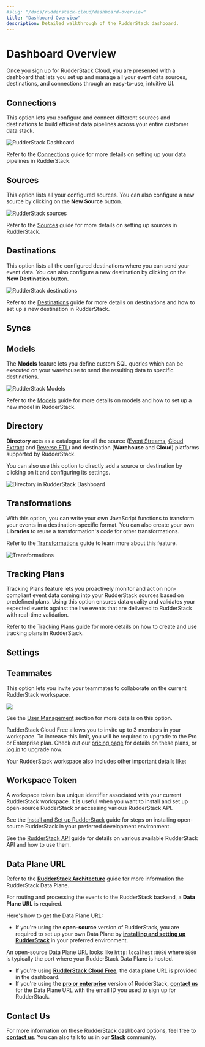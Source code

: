 ```yaml
---
#slug: "/docs/rudderstack-cloud/dashboard-overview"
title: "Dashboard Overview"
description: Detailed walkthrough of the RudderStack dashboard.
---
```


# Dashboard Overview

Once you [sign up](https://app.rudderstack.com/signup) for RudderStack Cloud, you are presented with a dashboard that lets you set up and manage all your event data sources, destinations, and connections through an easy-to-use, intuitive UI.

## Connections

This option lets you configure and connect different sources and destinations to build efficient data pipelines across your entire customer data stack.

<img src="../../assets/rs-cloud/connections-dashboard.png" alt="RudderStack Dashboard" />

<div class="infoBlock">

  Refer to the <a href="https://rudderstack.com/docs/rudderstack-cloud/connections/">Connections</a> guide for more details
  on setting up your data pipelines in RudderStack.
</div>

## Sources

This option lists all your configured sources. You can also configure a new source by clicking on the **New Source** button.

<img src="../assets/rs-cloud/rudderstack-sources.png" alt="RudderStack sources" />

<div class="infoBlock">

  Refer to the <a href="https://rudderstack.com/docs/rudderstack-cloud/connections/">Sources</a> guide for more details
  on setting up sources in RudderStack.
</div>

## Destinations

This option lists all the configured destinations where you can send your event data. You can also configure a new destination by clicking on the **New Destination** button.

<img src="../assets/rs-cloud/destinations.png" alt="RudderStack destinations" />

<div class="infoBlock">

Refer to the <a href="https://rudderstack.com/docs/rudderstack-cloud/connections/">Destinations</a> guide for more details on destinations and how to set up a new destination in RudderStack.

</div>

## Syncs

## Models

The **Models** feature lets you define custom SQL queries which can be executed on your warehouse to send the resulting data to specific destinations.

<img src="../assets/warehouse-actions-sources/models-view-dashboard.png" alt="RudderStack Models" />

<div class="infoBlock">

Refer to the <a href="https://www.rudderstack.com/docs/reverse-etl/features/models/">Models</a> guide for more details on models and how to set up a new model in RudderStack.

</div>

## Directory

**Directory** acts as a catalogue for all the source ([Event Streams](https://rudderstack.com/docs/stream-sources/), [Cloud Extract](https://rudderstack.com/docs/cloud-extract-sources/) and [Reverse ETL](https://www.rudderstack.com/docs/reverse-etl/)) and destination (**Warehouse** and **Cloud**) platforms supported by RudderStack.

You can also use this option to directly add a source or destination by clicking on it and configuring its settings.

<img src="../assets/rs-cloud/directory.png" alt="Directory in RudderStack Dashboard" />

## Transformations

With this option, you can write your own JavaScript functions to transform your events in a destination-specific format. You can also create your own **Libraries** to reuse a transformation's code for other transformations.

<div class="infoBlock">

Refer to the <a href="https://rudderstack.com/docs/transformations/">Transformations</a> guide to learn more about this feature.
</div>

<img src="../assets/rs-cloud/transformations-dashboard.png" alt="Transformations" />

## Tracking Plans

Tracking Plans feature lets you proactively monitor and act on non-compliant event data coming into your RudderStack sources based on predefined plans. Using this option ensures data quality and validates your expected events against the live events that are delivered to RudderStack with real-time validation.

<div class="infoBlock">

Refer to the <a href="rudderstack.com/docs/data-governance/tracking-plans/">Tracking Plans</a> guide for more details on how to create and use tracking plans in RudderStack.

</div>

## Settings

## Teammates

This option lets you invite your teammates to collaborate on the current RudderStack workspace.

<!-- <img src="../../assets/7 (14).png" />-->

<img src="../../assets/7 (14).png" />

<div class="infoBlock">

See the <a href="https://rudderstack.com/docs/rudderstack-cloud/teammates/">User Management</a> section for more details on this option.

</div>

<div class="successBlock">

  RudderStack Cloud Free allows you to invite up to 3 members in your workspace.
  To increase this limit, you will be required to upgrade to the Pro or
  Enterprise plan. Check out our <a href="https://rudderstack.com/pricing/">pricing page</a> for details on
  these plans, or <a href="http://app.rudderstack.com/upgrade">log in</a> to upgrade now.
</div>

Your RudderStack workspace also includes other important details like:

## Workspace Token

A workspace token is a unique identifier associated with your current RudderStack workspace. It is useful when you want to install and set up open-source RudderStack or accessing various RudderStack API.

<div class="infoBlock">

See the <a href="https://rudderstack.com/docs/get-started/installing-and-setting-up-rudderstack/">Install and Set up RudderStack</a> guide for steps on installing open-source RudderStack in your preferred development environment.

See the <a href="https://rudderstack.com/docs/rudderstack-api">RudderStack API</a> guide for details on various available RudderStack API and how to use them.

</div>

## Data Plane URL

<div class="infoBlock">

Refer to the [**RudderStack Architecture**](https://rudderstack.com/docs/get-started/rudderstack-architecture/) guide for more information the RudderStack Data Plane.
</div>

For routing and processing the events to the RudderStack backend, a **Data Plane URL** is required. 

Here's how to get the Data Plane URL:

* If you're using the **open-source** version of RudderStack, you are required to set up your own Data Plane by [**installing and setting up RudderStack**](https://rudderstack.com/docs/get-started/installing-and-setting-up-rudderstack/) in your preferred environment. 

<div class="successBlock">

An open-source Data Plane URL looks like `http:localhost:8080` where `8080` is typically the port where your RudderStack Data Plane is hosted.  
</div>

* If you're using [**RudderStack Cloud Free**](https://app.rudderlabs.com/signup?type=freetrial), the data plane URL is provided in the dashboard. 
* If you're using the [**pro or enterprise**](https://rudderstack.com/pricing) version of RudderStack, [**contact us**](https://rudderstack.com/join-rudderstack-slack-community) for the Data Plane URL with the email ID you used to sign up for RudderStack.

## Contact Us

For more information on these RudderStack dashboard options, feel free to [**contact us**](mailto:%20docs@rudderstack.com). You can also talk to us in our [**Slack**](https://rudderstack.com/join-rudderstack-slack-community) community.
